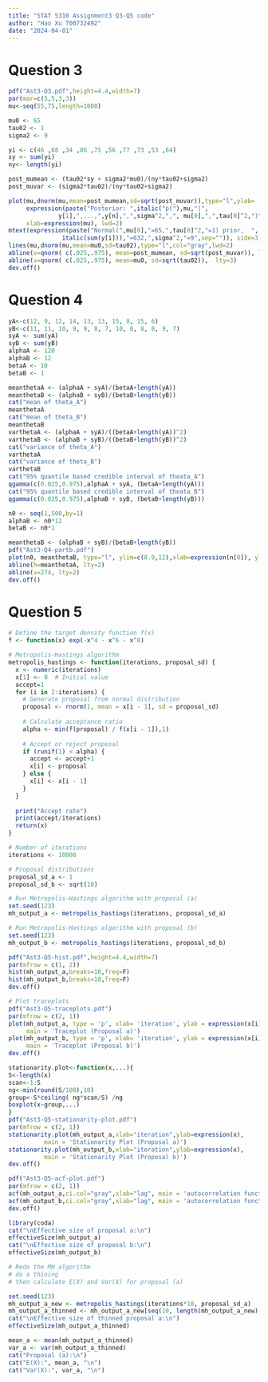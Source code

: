 ```yaml
---
title: "STAT 5310 Assignment3 Q3-Q5 code"
author: "Hao Xu T00732492"
date: "2024-04-01"
---
```


# Question 3

```r
pdf("Ast3-Q3.pdf",height=4.4,width=7)
par(mar=c(5,5,3,3))
mu<-seq(55,75,length=1000)

mu0 <- 65
tau02 <- 1
sigma2 <- 9

yi <- c(46 ,68 ,34 ,86 ,75 ,56 ,77 ,73 ,53 ,64)
sy <- sum(yi)
ny<- length(yi)

post_mumean <- (tau02*sy + sigma2*mu0)/(ny*tau02+sigma2)
post_muvar <- (sigma2*tau02)/(ny*tau02+sigma2)

plot(mu,dnorm(mu,mean=post_mumean,sd=sqrt(post_muvar)),type="l",ylab=
     expression(paste("Posterior: ",italic("p("),mu,"|",
		      y[1],",...,",y[n],",",sigma^2,",", mu[0],",",tau[0]^2,")",sep="")), 
     xlab=expression(mu), lwd=2)
mtext(expression(paste("Normal(",mu[0],"=65,",tau[0]^2,"=1) prior,  ", 
		       italic(sum(y[i])),"=632,",sigma^2,"=9",sep="")), side=3,line=.1)
lines(mu,dnorm(mu,mean=mu0,sd=tau02),type="l",col="gray",lwd=2)
abline(v=qnorm( c(.025,.975), mean=post_mumean, sd=sqrt(post_muvar)), lty=2)
abline(v=qnorm( c(.025,.975), mean=mu0, sd=sqrt(tau02)),  lty=3)
dev.off()
```
# Question 4

```r
yA<-c(12, 9, 12, 14, 13, 13, 15, 8, 15, 6)
yB<-c(11, 11, 10, 9, 9, 8, 7, 10, 6, 8, 8, 9, 7)
syA <- sum(yA)
syB <- sum(yB)
alphaA <- 120
alphaB <- 12
betaA <- 10
betaB <- 1

meanthetaA <- (alphaA + syA)/(betaA+length(yA))
meanthetaB <- (alphaB + syB)/(betaB+length(yB))
cat("mean of theta_A")
meanthetaA
cat("mean of theta_B")
meanthetaB
varthetaA <- (alphaA + syA)/((betaA+length(yA))^2)
varthetaB <- (alphaB + syB)/((betaB+length(yB))^2)
cat("variance of theta_A")
varthetaA 
cat("variance of theta_B")
varthetaB 
cat("95% quantile based credible interval of theata_A")
qgamma(c(0.025,0.975),alphaA + syA, (betaA+length(yA)))
cat("95% quantile based credible interval of theata_B")
qgamma(c(0.025,0.975),alphaB + syB, (betaB+length(yB)))

n0 <- seq(1,500,by=1)
alphaB <- n0*12
betaB <- n0*1

meanthetaB <- (alphaB + syB)/(betaB+length(yB))
pdf("Ast3-Q4-partb.pdf")
plot(n0, meanthetaB, type="l", ylim=c(8.9,12),xlab=expression(n[0]), ylab=expression(theta[B]))
abline(h=meanthetaA, lty=2)
abline(v=274, lty=2)
dev.off()


```

# Question 5

```r
# Define the target density function f(x)
f <- function(x) exp(-x^4 - x^6 - x^8)

# Metropolis-Hastings algorithm
metropolis_hastings <- function(iterations, proposal_sd) {
  x <- numeric(iterations)
  x[1] <- 0  # Initial value
  accept=1
  for (i in 2:iterations) {
    # Generate proposal from normal distribution
    proposal <- rnorm(1, mean = x[i - 1], sd = proposal_sd)
    
    # Calculate acceptance ratio
    alpha <- min(f(proposal) / f(x[i - 1]),1)
    
    # Accept or reject proposal
    if (runif(1) < alpha) {
      accept <- accept+1
      x[i] <- proposal
    } else {
      x[i] <- x[i - 1]
    }
  }
  
  print("Accept rate")
  print(accept/iterations)
  return(x)
}

# Number of iterations
iterations <- 10000

# Proposal distributions
proposal_sd_a <- 1
proposal_sd_b <- sqrt(10)

# Run Metropolis-Hastings algorithm with proposal (a)
set.seed(123)
mh_output_a <- metropolis_hastings(iterations, proposal_sd_a)

# Run Metropolis-Hastings algorithm with proposal (b)
set.seed(123)
mh_output_b <- metropolis_hastings(iterations, proposal_sd_b)

pdf("Ast3-Q5-hist.pdf",height=4.4,width=7)
par(mfrow = c(1, 2))
hist(mh_output_a,breaks=10,freq=F)
hist(mh_output_b,breaks=10,freq=F)
dev.off()

# Plot traceplots
pdf("Ast3-Q5-traceplots.pdf")
par(mfrow = c(2, 1))
plot(mh_output_a, type = 'p', xlab= 'iteration', ylab = expression(x[i]), 
     main = 'Traceplot (Proposal a)')
plot(mh_output_b, type = 'p', xlab= 'iteration', ylab = expression(x[i]), 
     main = 'Traceplot (Proposal b)')
dev.off()

stationarity.plot<-function(x,...){
S<-length(x)
scan<-1:S
ng<-min(round(S/100),10)
group<-S*ceiling( ng*scan/S) /ng
boxplot(x~group,...)
}
pdf("Ast3-Q5-stationarity-plot.pdf")
par(mfrow = c(2, 1))
stationarity.plot(mh_output_a,xlab="iteration",ylab=expression(x), 
		  main = 'Stationarity Plot (Proposal a)')
stationarity.plot(mh_output_b,xlab="iteration",ylab=expression(x), 
		  main = 'Stationarity Plot (Proposal b)')
dev.off()

pdf("Ast3-Q5-acf-plot.pdf")
par(mfrow = c(2, 1))
acf(mh_output_a,ci.col="gray",xlab="lag", main = 'autocorrelation function (Proposal a)')
acf(mh_output_b,ci.col="gray",xlab="lag", main = 'autocorrelation function (Proposal b)')
dev.off()

library(coda)
cat("\nEffective size of proposal a:\n")
effectiveSize(mh_output_a)
cat("\nEffective size of proposal b:\n")
effectiveSize(mh_output_b)

# Redo the MH algorithm
# do a thining 
# then calculate E(X) and Var(X) for proposal (a)

set.seed(123)
mh_output_a_new <- metropolis_hastings(iterations*10, proposal_sd_a)
mh_output_a_thinned <- mh_output_a_new[seq(10, length(mh_output_a_new), by = 10)]
cat("\nEffective size of thinned proposal a:\n")
effectiveSize(mh_output_a_thinned)

mean_a <- mean(mh_output_a_thinned)
var_a <- var(mh_output_a_thinned)
cat("Proposal (a):\n")
cat("E(X):", mean_a, "\n")
cat("Var(X):", var_a, "\n")

```




